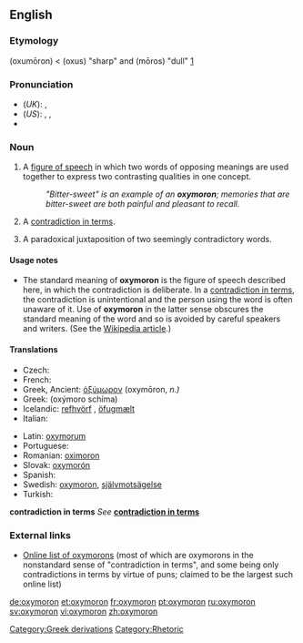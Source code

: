 {{was wotd|2006|July|12}}
==English==

{{wikipedia}}

===Etymology===
{{AGr.}} '''{{polytonic|[[ὀξύμωρον]]}}''' (oxumōron) < '''{{polytonic|[[ὀξύς]]}}''' (oxus)  "sharp" and '''{{polytonic|[[μωρός]]}}''' (mōros) "dull"  [http://www.perseus.tufts.edu/cgi-bin/ptext?doc=Perseus%3Atext%3A1999.04.0057%3Aentry%3D%2374333]

===Pronunciation===
*(''UK''): {{IPA|/ɒksɪˈmɔ:rɒn/}}, {{SAMPA|/QksI"mO:rQn/}}
*(''US''): {{AHD|äk-sĭ-môrʹän}}, {{IPA|/ɑksɪˈmɔrɑn/}}, {{SAMPA|/AksI"mOrAn/}}
*{{audio|en-us-oxymoron.ogg|Audio (US)}}

===Noun===
{{en-noun|''classical plural'' '''[[oxymora]]'''; ''Anglicized plural'' '''[[oxymorons]]'''}}

# A [[figure of speech]] in which two words of opposing meanings are used together to express two contrasting qualities in one concept.
#:''"Bitter-sweet" is an example of an '''oxymoron'''; memories that are bitter-sweet are both painful and pleasant to recall.''
# {{context|loosely|nonstandard}} A [[contradiction in terms]].
# A paradoxical juxtaposition of two seemingly contradictory words.

====Usage notes====
*The standard meaning of '''oxymoron''' is the figure of speech described here, in which the contradiction is deliberate.  In a [[contradiction in terms]], the contradiction is unintentional and the person using the word is often unaware of it.  Use of '''oxymoron''' in the latter sense obscures the standard meaning of the word and so is avoided by careful speakers and writers. (See the [[w:oxymoron|Wikipedia article]].)

====Translations====
{{trans-top|figure of speech}}
* Czech: {{t-|cs|oxymóron|m}}
* French: {{t|fr|oxymore}}
* Greek, Ancient: [[ὀξύμωρον]] (oxymōron, ''n.)''
* Greek: {{t|el|οξύμωρο σχήμα|n|sc=Grek}} (oxýmoro schíma)
* Icelandic: [[refhvörf]] {{n|p}}, [[öfugmælt]] {{n}}
* Italian: {{t+|it|ossimoro|m}}
{{trans-mid}}
* Latin: [[oxymorum]] {{n}}
* Portuguese: {{t+|pt|oxímoro|m}}
* Romanian: [[oximoron]] {{n}}
* Slovak: [[oxymorón]] {{m}}
* Spanish: {{t-|es|oxímoron|m}}
* Swedish: [[oxymoron]], [[självmotsägelse]]
* Turkish: {{t+|tr|oksimoron|n}}
{{trans-bottom}}

'''contradiction in terms'''
''See'' '''[[contradiction in terms]]'''

===External links===
*[http://www.oxymoronlist.com Online list of oxymorons] (most of which are oxymorons in the nonstandard sense of "contradiction in terms", and some being only contradictions in terms by virtue of puns; claimed to be the largest such online list)

[[Category:Greek derivations]]
[[Category:Rhetoric]]

[[de:oxymoron]]
[[et:oxymoron]]
[[fr:oxymoron]]
[[pt:oxymoron]]
[[ru:oxymoron]]
[[sv:oxymoron]]
[[vi:oxymoron]]
[[zh:oxymoron]]